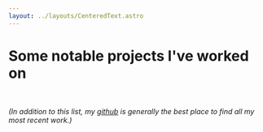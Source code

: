 ```yaml
---
layout: ../layouts/CenteredText.astro
---
```


# Some notable projects I've worked on

<br/>

_(In addition to this list, my [github](https://github.com/C-Loftus) is generally the best place to find all my most recent work.)_



<br/>

<PortfolioGrid client:only="react" />
